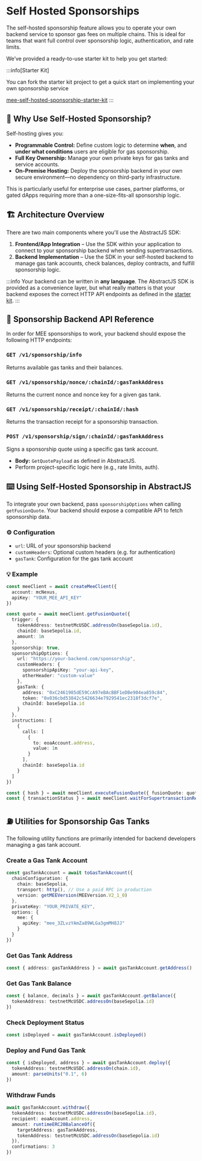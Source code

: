# Self Hosted Sponsorships

The self-hosted sponsorship feature allows you to operate your own backend service to sponsor gas fees on multiple chains. This is ideal for teams that want full control over sponsorship logic, authentication, and rate limits.

We’ve provided a ready-to-use starter kit to help you get started:

:::info[Starter Kit]

You can fork the starter kit project to get a quick start on implementing your own sponsorship service

[mee-self-hosted-sponsorship-starter-kit](https://github.com/bcnmy/mee-self-hosted-sponsorship-starter-kit/tree/main)
:::

## 🤔 Why Use Self-Hosted Sponsorship?

Self-hosting gives you:

- **Programmable Control:** Define custom logic to determine **when**, and **under what conditions** users are eligible for gas sponsorship.
- **Full Key Ownership:** Manage your own private keys for gas tanks and service accounts.
- **On-Premise Hosting:** Deploy the sponsorship backend in your own secure environment—no dependency on third-party infrastructure.

This is particularly useful for enterprise use cases, partner platforms, or gated dApps requiring more than a one-size-fits-all sponsorship logic.


## 🏗️ Architecture Overview

There are two main components where you'll use the AbstractJS SDK:

1. **Frontend/App Integration** – Use the SDK within your application to connect to your sponsorship backend when sending supertransactions.
2. **Backend Implementation** – Use the SDK in your self-hosted backend to manage gas tank accounts, check balances, deploy contracts, and fulfill sponsorship logic.

:::info
Your backend can be written in **any language**. The AbstractJS SDK is provided as a convenience layer, but what really matters is that your backend exposes the correct HTTP API endpoints as defined in the [starter kit](https://github.com/bcnmy/mee-self-hosted-sponsorship-starter-kit/tree/main). 
:::

## 🎒 Sponsorship Backend API Reference

In order for MEE sponsorships to work, your backend should expose the following HTTP endpoints:

### `GET /v1/sponsorship/info`
Returns available gas tanks and their balances.

### `GET /v1/sponsorship/nonce/:chainId/:gasTankAddress`
Returns the current nonce and nonce key for a given gas tank.

### `GET /v1/sponsorship/receipt/:chainId/:hash`
Returns the transaction receipt for a sponsorship transaction.

### `POST /v1/sponsorship/sign/:chainId/:gasTankAddress`
Signs a sponsorship quote using a specific gas tank account.
- **Body:** `GetQuotePayload` as defined in AbstractJS.
- Perform project-specific logic here (e.g., rate limits, auth).

## ⌨️ Using Self-Hosted Sponsorship in AbstractJS

To integrate your own backend, pass `sponsorshipOptions` when calling `getFusionQuote`. Your backend should expose a compatible API to fetch sponsorship data.

### ⚙️ Configuration

- `url`: URL of your sponsorship backend
- `customHeaders`: Optional custom headers (e.g. for authentication)
- `gasTank`: Configuration for the gas tank account

### 💡 Example

```ts
const meeClient = await createMeeClient({
  account: mcNexus,
  apiKey: "YOUR_MEE_API_KEY"
})

const quote = await meeClient.getFusionQuote({
  trigger: {
    tokenAddress: testnetMcUSDC.addressOn(baseSepolia.id),
    chainId: baseSepolia.id,
    amount: 1n
  },
  sponsorship: true,
  sponsorshipOptions: {
    url: "https://your-backend.com/sponsorship",
    customHeaders: {
      sponsorshipApiKey: "your-api-key",
      otherHeader: "custom-value"
    },
    gasTank: {
      address: "0xC2461985dE59CcA97eBAcBBF1eDBe904ea859c84",
      token: "0x036cbd53842c5426634e7929541ec2318f3dcf7e",
      chainId: baseSepolia.id
    }
  },
  instructions: [
    {
      calls: [
        {
          to: eoaAccount.address,
          value: 1n
        }
      ],
      chainId: baseSepolia.id
    }
  ]
})

const { hash } = await meeClient.executeFusionQuote({ fusionQuote: quote })
const { transactionStatus } = await meeClient.waitForSupertransactionReceipt({ hash })
```

## ⛽️ Utilities for Sponsorship Gas Tanks

The following utility functions are primarily intended for backend developers managing a gas tank account.

### Create a Gas Tank Account

```ts
const gasTankAccount = await toGasTankAccount({
  chainConfiguration: {
    chain: baseSepolia,
    transport: http(), // Use a paid RPC in production
    version: getMEEVersion(MEEVersion.V2_1_0)
  },
  privateKey: "YOUR_PRIVATE_KEY",
  options: {
    mee: {
      apiKey: "mee_3ZLvzYAmZa89WLGa3gmMH8JJ"
    }
  }
})
```

### Get Gas Tank Address

```ts
const { address: gasTankAddress } = await gasTankAccount.getAddress()
```

### Get Gas Tank Balance

```ts
const { balance, decimals } = await gasTankAccount.getBalance({
  tokenAddress: testnetMcUSDC.addressOn(baseSepolia.id)
})
```

### Check Deployment Status

```ts
const isDeployed = await gasTankAccount.isDeployed()
```

### Deploy and Fund Gas Tank

```ts
const { isDeployed, address } = await gasTankAccount.deploy({
  tokenAddress: testnetMcUSDC.addressOn(chain.id),
  amount: parseUnits("0.1", 6)
})
```

### Withdraw Funds

```ts
await gasTankAccount.withdraw({
  tokenAddress: testnetMcUSDC.addressOn(baseSepolia.id),
  recipient: eoaAccount.address,
  amount: runtimeERC20BalanceOf({
    targetAddress: gasTankAddress,
    tokenAddress: testnetMcUSDC.addressOn(baseSepolia.id)
  }),
  confirmations: 3
})
```
